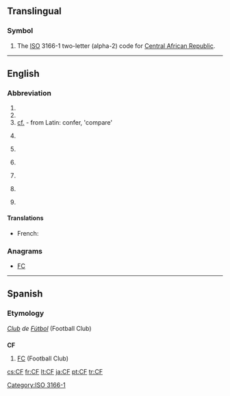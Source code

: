 ==Translingual==

===Symbol===
{{head|mul|symbol}}
# The [[ISO]] 3166-1 two-letter (alpha-2) code for [[Central African Republic]].

[[Category:ISO 3166-1]]
----
==English==
{{wikipedia}}

===Abbreviation===
{{en-abbreviation}}

# {{abbreviation of|Charlie Foxtrot}}
# {{abbreviation of|cluster fuck}}
# [[cf.]] - from Latin: confer, 'compare'
# {{baseball}} {{abbreviation of|center field}}
# {{baseball}} {{abbreviation of|center fielder}}
# {{Canada|military}} {{abbreviation of|Canadian Forces}}
# {{computing}} {{abbreviation of|:w:.NET Compact Framework|.NET Compact Framework}}
# {{computing}} {{abbreviation of|:w:Collaborative Filtering|Collaborative Filtering}}
# {{finance}} {{abbreviation of|:w:Cash Flow|Cash Flow}}

====Translations====
{{trans-top|Canadian Forces}}
* French: {{t+|fr|FC}}
{{trans-mid}}
{{trans-bottom}}

===Anagrams===
* [[FC#English|FC]]

----

==Spanish==

===Etymology===
''[[club|Club]] de [[fútbol|Fútbol]]'' (Football Club)

==={{abbreviation|Spanish}}===
'''CF'''

# [[FC]] (Football Club)

[[cs:CF]]
[[fr:CF]]
[[lt:CF]]
[[ja:CF]]
[[pt:CF]]
[[tr:CF]]